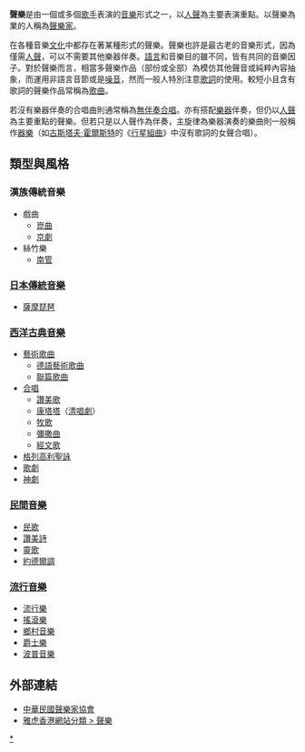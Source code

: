 {{Unreferenced|time=2021-06-24T10:53:40+00:00}}
'''聲樂'''是由一個或多個[[歌手|歌手]]表演的[[音樂|音樂]]形式之一，以[[人聲|人聲]]為主要表演重點。以聲樂為業的人稱為[[聲樂家|聲樂家]]。

在各種音樂[[文化|文化]]中都存在著某種形式的聲樂。聲樂也許是最古老的音樂形式，因為僅需[[人聲|人聲]]，可以不需要其他樂器伴奏。[[語言|語言]]和音樂目的雖不同，皆有共同的音樂因子。對於聲樂而言，相當多聲樂作品（部份或全部）為模仿其他聲音或純粹內容抽象，而運用非語言音節或是[[噪音|噪音]]，然而一般人特別注意[[歌詞|歌詞]]的使用。較短小且含有歌詞的聲樂作品常稱為[[歌曲|歌曲]]。

若沒有樂器伴奏的合唱曲則通常稱為[[無伴奏合唱|無伴奏合唱]]。亦有搭配[[樂器|樂器]]伴奏，但仍以[[人聲|人聲]]為主要重點的聲樂。但若只是以人聲作為伴奏，主旋律為樂器演奏的樂曲則一般稱作[[器樂|器樂]]（如[[古斯塔夫·霍爾斯特|古斯塔夫·霍爾斯特]]的《[[行星組曲|行星組曲]]》中沒有歌詞的女聲合唱）。

==類型與風格==
===漢族傳統音樂===
{{參見|中國傳統音樂}}
* 戲曲
** [[崑曲|崑曲]]
** [[京劇|京劇]]
* 絲竹樂
**[[南管|南管]]

===[[日本傳統音樂|日本傳統音樂]]===
* [[薩摩琵琶|薩摩琵琶]]

===[[西洋古典音樂|西洋古典音樂]]===
* [[藝術歌曲|藝術歌曲]]
** [[德語藝術歌曲|德語藝術歌曲]]
** [[聯篇歌曲|聯篇歌曲]]
* [[合唱|合唱]]
** [[讚美歌|讚美歌]]
** [[康塔塔|康塔塔]]（[[清唱劇|清唱劇]]）
** [[牧歌|牧歌]]
** [[彌撒曲|彌撒曲]]
** [[經文歌|經文歌]]
* [[格列高利聖詠|格列高利聖詠]]
* [[歌劇|歌劇]]
* [[神劇|神劇]]

===[[民間音樂|民間音樂]]===
* [[民歌|民歌]]
* [[讚美詩|讚美詩]]
* [[靈歌|靈歌]]
* [[約德爾調|約德爾調]]
===[[流行音樂|流行音樂]]===
*[[流行_(音樂類型)|流行樂]]
*[[搖滾樂|搖滾樂]]
*[[乡村音乐|鄉村音樂]]
*[[爵士樂|爵士樂]]
*[[波普音樂|波普音樂]]

==外部連結==
*[http://www.vocalistasso.org.tw/ 中華民國聲樂家協會] {{Wayback|url=http://www.vocalistasso.org.tw/ |date=20060503151515 }}
*[http://hk.dir.yahoo.com/Entertainment/Music/Vocal/ 雅虎香港網站分類 > 聲樂] {{Wayback|url=http://hk.dir.yahoo.com/Entertainment/Music/Vocal/ |date=20051223133414 }}

{{Authority control}}
{{音樂小作品}}

[[Category:声乐|*]]
